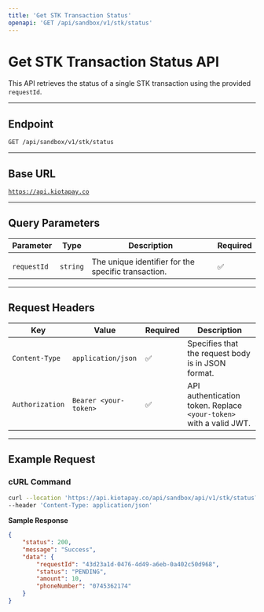 ```yaml
---
title: 'Get STK Transaction Status'
openapi: 'GET /api/sandbox/v1/stk/status'
---
```


# Get STK Transaction Status API

This API retrieves the status of a single STK transaction using the provided  `requestId`.

***

## **Endpoint**

`GET /api/sandbox/v1/stk/status`

***

## **Base URL**

[`https://api.kiotapay.co`](https://api.kiotapay.co)

***

## **Query Parameters**

| Parameter   | Type     | Description                                            | Required |
| ----------- | -------- | ------------------------------------------------------ | -------- |
        |
| `requestId` | `string` | The unique identifier for the specific transaction.    | ✅        |

***

## **Request Headers**

| Key             | Value                 | Required | Description                                                        |
| --------------- | --------------------- | -------- | ------------------------------------------------------------------ |
| `Content-Type`  | `application/json`    | ✅        | Specifies that the request body is in JSON format.                 |
| `Authorization` | `Bearer <your-token>` | ✅        | API authentication token. Replace `<your-token>` with a valid JWT. |

***

## **Example Request**

### **cURL Command**

```bash
curl --location 'https://api.kiotapay.co/api/sandbox/api/v1/stk/status?requestId=43d23a1d-0476-4d49-a6eb-0a402c50d968' \
--header 'Content-Type: application/json'
```

**Sample Response**

```json
{
    "status": 200,
    "message": "Success",
    "data": {
        "requestId": "43d23a1d-0476-4d49-a6eb-0a402c50d968",
        "status": "PENDING",
        "amount": 10,
        "phoneNumber": "0745362174"
    }
}
```